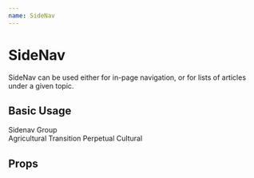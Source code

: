 ```yaml
---
name: SideNav
---
```




# SideNav

SideNav can be used either for in-page navigation, or for lists of articles
under a given topic.

## Basic Usage

<Playground>
  <SideNav>
    <SideNavTitle>Sidenav Group</SideNavTitle>
    <nav>
      <SideNavLink>Agricultural</SideNavLink>
      <SideNavLink>Transition</SideNavLink>
      <SideNavLink>Perpetual</SideNavLink>
      <SideNavLink>Cultural</SideNavLink>
    </nav>
  </SideNav>
</Playground>

## Props

<PropsTable of={SideNav} />
